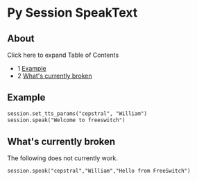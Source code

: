 
# Py Session SpeakText 

 

## About

Click here to expand Table of Contents

* 1 [Example](#example)
* 2 [What's currently broken](#whats-currently-broken)

## Example

```xml
session.set_tts_params("cepstral", "William")
session.speak("Welcome to freeswitch")
```

  
## What's currently broken

The following does not currently work.

```xml
session.speak("cepstral","William","Hello from FreeSwitch")
```


